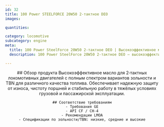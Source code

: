 ```yaml
---
id: 32
title: 100 Power STEELFORCE 20W50 2‑тактное DEO
images:

quantities:

category: locomotive
subcategory: engine
meta:
  title: 100 Power SteelForce 20W50 2‑тактное DEO | Высокоэффективное масло для локомотивов
  description: 100 Power SteelForce 20W50 2‑тактное DEO — высокоэффективное моторное масло для 2‑тактных локомотивных двигателей. Доступно с различными уровнями зольности и TBN под качество топлива, обеспечивает превосходную защиту от износа, чистоту поршней и надежную работу в тяжелых условиях грузовых и пассажирских перевозок. Соответствует требованиям GE, API CF / CH-4 и рекомендациям LMOA.

---
```


<Header>
    ## Обзор продукта
   Высокоэффективное масло для 2‑тактных локомотивных двигателей с полным спектром вариантов зольности и TBN для различного качества топлива. Обеспечивает надежную защиту от износа, чистоту поршней и стабильную работу в тяжёлых условиях грузовой и пассажирской эксплуатации.

    ## Соответствие требованиям
    - Требования GE
    - API CF / CH-4
    - Рекомендации LMOA
    - Спецификации по зольности/TBN: низкие, средние и высокие

</Header>
